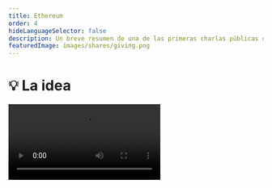 ```yaml
---
title: Ethereum
order: 4
hideLanguageSelector: false
description: Un breve resumen de una de las primeras charlas públicas de Vitalik Buterin sobre Ethereum, de DevCon 1 en Londres.
featuredImage: images/shares/giving.png
---
```


# 💡 La idea

<Video src="https://www.youtube-nocookie.com/embed/gjwr-7PgpN8" />

## ¿Cómo encaja en Kernel?

Este video de Devcon 1 contiene muchas gemas de conocimiento sobre las ideas detrás de Ethereum; ¿por qué podría ser interesante e importante tener un entorno Turing completo compartido al que cualquiera pueda acceder y programar?; ¿y cuál era (y es) la visión? Es especialmente útil mirar hacia atrás y preguntar qué ideas originales hemos logrado implementar y dónde se puede mejorar todavía. Este video ha sido seleccionado para ayudarte a profundizar su comprensión (más técnica) de:

<Process>

Valor

Confianza 

Incentivos 

Resistencia a la censura 

(¡No solo!) dinero y discurso 

</Process>

## Resumen

Este video es la génesis de la analogía entre la calculadora (Bitcoin) y el teléfono inteligente (Ethereum) y
una demostración del poder de la generalidad...

> "En lugar de tener un protocolo diseñado en torno a un conjunto muy pequeño de casos de uso, 
simplemente creas un **sistema operativo de propósito general** y dejas que las personas construyan 
lo que quieran como aplicaciones encima de él".

Ethereum es un blockchain con algunas characterísticas únicas:

- Incorpora un lenguaje de programación Turing-completo: esencialmente un híbrido entre arquitecturas 
de máquinas virtuales estándar, secuencias de comandos de Bitcoin y "algunas otras cosas". 
- Todo el mundo puede escribir programas en este lenguaje o bien, lenguajes de alto nivel que se compilan a este, 
tomar estos códigos compilados, ponerlos en transacciones y enviarlos al blockchain.
La transacción se confirma y obtiene una cuenta especial en esa dirección. 
- Las cuentas contractuales y las cuentas de propiedad externa tienen **los mismos privilegios**.
- Cualquier persona puede crear una aplicación, con las reglas que sea. Y cualquiera persona puede interactuar con esa 
aplicación, es decir, puedes hacer NameCoin en 10 líneas de código...

El estado se define como un valor clave que asigna direcciones a objetos de cuenta. Cada objeto de cuenta tiene un 
"nonce" (un número o valor que solo se puede usar una vez) y un saldo. Las cuentas de contrato también incluyen un hash de código y almacenamiento usando un árbol trie. Luego, 
Vitalik analiza cómo funcionan las transacciones con detalles importantes de bajo nivel para que podamos construir una 
imagen conceptual completa en las próximas semanas. 

> "En realidad, puedes pensar en Ethereum como un sistema bastante simple. Puedes pensar en el estado como 
una base de datos, y puedes pensar en cada uno de estos contratos como programas que están 
sentados en una computadora, **excepto la computadora se distribuye masivamente a nivel mundial. En realidad, 
es una red altamente segura respaldada por decenas de miles de computadoras en todo el mundo.** Es audaz 
porque es importante".

Sin embargo, esto plantea "El problema Halting". Si tienes un lenguaje de secuencias de comandos general, entonces, ¿qué impide que alguien escriba un programa que no finaliza (o se pare / halt), ocupando todos los recursos de la computadora e impidiendo que alguien más lo use? Vitalik explica cómo resuelve esto con "gas": una tarifa que se cobra por cada paso computacional que debe realizar la computadora, donde hay un límite de pasos computacionales posibles por bloque.

<Flash>

<Card>

P: El estado de Ethereum se define como un...?

R: valor clave que asigna direcciones a objetos de cuenta.

</Card>

</Flash>

### Economía Virtual

Esto significa que no hay un límite *técnico* sobre lo que se puede poner en el campo `datos` 
de una transacción, pero hay uno *económico*, ya que cuantos más datos incluyas, más caro 
se vuelve. Fue un gas 68 adicional por cada byte de datos que incluyiste en ese momento, aunque 
es posible que haya cambiado ahora.  

> 💡 Ejercicio para el lector: ¿cómo dirías cuál es el precio del gas por byte actualmente?

Vitalik consiguientemente analiza algunas de las complejidades en torno a `v`, `r` y `s` de la criptografía de curva 
elíptica, y cómo `v` es un campo adicional que se usa para la recuperación de claves públicas. También proporciona 
más información sobre recibos y registros y por qué los registros son más baratos y permiten un acceso eficiente 
de clientes ligeros. Aunque suene aburrido, este es el corazón de cómo construimos 
herramientas resistentes a la censura.

<Flash>

<Card>

P: ¿Cómo evitamos que se pare un blockchain con un script completo de Turing?

R: Cobrando "gas" por cada paso computacional y limitando la cantidad de gas consumido por bloque.

</Card>

</Flash>

A continuación una descripción de la **Máquina Virtual Ethereum**:

- Stack: hasta 1024 campos de 32 bytes.
- Memoria: solo una matriz de bytes que se expande infinitamente, pero cuanto más expande la matriz de bytes,
más gas que tienes que pagar. **La mayoría de los límites no son estáticos, son económicos y verás
esta idea una y otra vez.**
- Almacenamiento: permanente para contratos. Puedes leer y escribir en él.
- Variables de entorno: la Máquina Virtual puede acceder al número del bloque, el tiempo, la dificultad de extracción, el bloque anterior
hash, etc.
- Registros: almacenamiento de sólo agregar en un bloque específico, no en el estado.
- Subllamada: código de operación por el cual Máquina Virtual puede llamar a otros contratos.

Vitalik analiza la codificación ABI (interfaz binaria de aplicación) y RLP (prefijo de longitud recursiva) "para personas que 
son fanáticos de la teoría de conjuntos". Puede parecer aburrido, pero es una demostración de la cultura primitiva y de cómo 
piensan realmente las personas que construyeron todo esto. Continúa con una explicación de los algoritmos de memoria dura 
para la minería y por qué fueron una innovación; enfatiza el tiempo de bloqueo rápido (17s); y analiza "tíos", que resuelven las tasas obsoletas de bloqueos que surgen debido a la latencia de la red. Vale la pena escucharlo por el contexto cultural, pero 23:50 - 28:57 ahora está un poco desactualizado.

Vitalik destaca que los intentos de un árbol Merkle son "una construcción que permite pruebas compactas y 
eficientemente verificables de que una transacción en particular se incluyó en un bloque en particular". 
Sin embargo, no se trata solo de transacciones en el árbol Merkle; también es el estado: es decir, ese almacenamiento 
árbol trie del que hablamos anteriormente en el objeto de la cuenta.

Comprender cómo esta elección particular de estructura de datos nos permite expresar sucintamente 
el estado compartido revela por qué la intimidad con los detalles técnicos de bajo nivel permite construir 
una imagen conceptual integral de cómo se une todo y el tipo significados que la tecnología 
puede crear. 

¿Qué tipo de significado exactamente? Bueno, [el lenguaje en sí está compuesto de estructuras profundas en forma de árbol](https://www.goodreads.com/book/show/5755.The_Language_Instinct). Son estos patrones combinatorios básicos, pero extraordinariamente poderosos, los que permiten a los seres humanos muy jóvenes aprender y utilizar un fenómeno casi infinitamente complejo con tanta facilidad, incluso cuando sus cerebros aún se están desarrollando. Más prosaicamente, cada palabra es un árbol, con sus raíces rastreando a través de un sinfín de otras palabras, idiomas y personas, y sus ramas alcanzando cualquier número de interpretaciones únicas en tiempos y contextos aún por descubrir. El lenguaje es el único sistema [lógicamente descentralizado](https://medium.com/@VitalikButerin/the-meaning-of-decentralization-a0c92b76a274) que tenemos, por lo que tiene sentido que las estructuras de datos que informan los próximos sistemas lógicamente descentralizados que co-creamos reflejen eso en el corazón de cómo comunicamos valor actualmente.

### Computación generalizada

Si eres menos técnico que Vitalik (vamos, al igual que casi todos nosotros) y te preguntas qué significa todo esto 
realmente. Bueno, el punto crítico es esta noción de un **sistema operativo de propósito general**: una 
máquina virtual monolítica distribuida en todo el mundo que es compartida por todos, que no es propiedad de 
nadie y que no se puede apagar sin también apagar Internet. Con Bitcoin, 
puedes transportar 12 palabras mágicas en su cabeza a través de cualquier frontera del 
mundo, deletrearlas en una máquina conectada a Internet y tener acceso inmediato al valor. 

Ahora, existe la posibilidad de reducir no solo el valor monetario, sino 
también la _computación generalizada_. Es decir, su mnemónica de 12 o 24 palabras podría ser su sistema operativo personal completo, 
al que se podría acceder desde cualquier lugar. Deja de pensar en las computadoras como una pantalla en la que escribe cosas desde un teclado. 
Comienza a ver el mundo en sí mismo como un patio de juegos infinitamente programable, cuyo acceso solo requiere unas pocas palabras mágicas 
que cualquier persona, en cualquier lugar, puede crear cuando aprende los conceptos básicos de un nuevo orden de lenguaje.

<Flash>

<Card>

P: Las 12 o 24 palabras que se utilizan para generar tu clave privada y otorgarle acceso a blockchain se denominan \_\_\_\_\_\_\_\_.

R: Mnemotécnicas.

</Card>

</Flash>


### Kaizen y el principio de substracción 

También vale la pena entender la [filosofía de la Fundación Ethereum](https://ethereum.foundation/philosophy/), ya que funciona con dos fascinantes opuestos complementarios.

<List>

<Link to="https://youtu.be/R7FjX0GEiAM?t=110">
La charla por excelencia de DevCon IV
</Link>

</List>

El término 改善 (que se pronuncia "kaizen", significa "mejorar continuamente") fué usado por primera vez en Japón después de la Segunda Guerra Mundial, mayoritarimente promovido por negocios americanos y profesores de gestión de calidad, y encontró su apogeo en "The Toyota Way". Así que no es un término con una gran historia, pero es uno que podemos recuperar combinándolo con su opuesto, lo que Aya Miyaguchi llama "El principio de substracción". 

Arraigada en la filosofía Zen, la Fundación Ethereum tiene como objetivo "hacerse pequeña"; hacer al no hacer; y tratar de importar menos. Al restar consistentemente de su propia importancia e influencia, entonces la mejora continua que todos deseamos ver ocurre en la capacidad y habilidad de la comunidad. Es elegante y simple.

> Buscamos mejorar continuamente a las personas que nos rodean, humillándonos y entregando poder en cada oportunidad, sin eludir la responsabilidad. 

Encantados, poco a poco nos encontramos sin hacer nada, siendo felices. 